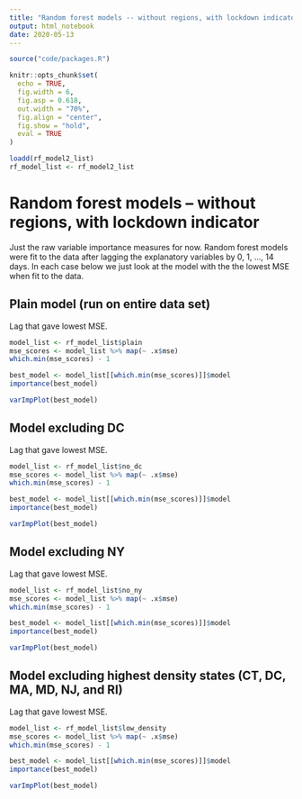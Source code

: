 ```yaml
---
title: "Random forest models -- without regions, with lockdown indicator"
output: html_notebook
date: 2020-05-13
---
```


```r
source("code/packages.R")

knitr::opts_chunk$set(
  echo = TRUE,
  fig.width = 6,
  fig.asp = 0.618,
  out.width = "70%",
  fig.align = "center",
  fig.show = "hold",
  eval = TRUE
)

loadd(rf_model2_list)
rf_model_list <- rf_model2_list
```

# Random forest models -- without regions, with lockdown indicator

Just the raw variable importance measures for now. Random forest models were fit
to the data after lagging the explanatory variables by 0, 1, ..., 14 days. In
each case below we just look at the model with the the lowest MSE when fit to
the data.

## Plain model (run on entire data set)

Lag that gave lowest MSE.
```r
model_list <- rf_model_list$plain
mse_scores <- model_list %>% map(~ .x$mse)
which.min(mse_scores) - 1
```

```r
best_model <- model_list[[which.min(mse_scores)]]$model
importance(best_model)
```

```r
varImpPlot(best_model)
```

## Model excluding DC

Lag that gave lowest MSE.
```r
model_list <- rf_model_list$no_dc
mse_scores <- model_list %>% map(~ .x$mse)
which.min(mse_scores) - 1
```

```r
best_model <- model_list[[which.min(mse_scores)]]$model
importance(best_model)
```

```r
varImpPlot(best_model)
```

## Model excluding NY

Lag that gave lowest MSE.
```r
model_list <- rf_model_list$no_ny
mse_scores <- model_list %>% map(~ .x$mse)
which.min(mse_scores) - 1
```

```r
best_model <- model_list[[which.min(mse_scores)]]$model
importance(best_model)
```

```r
varImpPlot(best_model)
```

## Model excluding highest density states (CT, DC, MA, MD, NJ, and RI)

Lag that gave lowest MSE.
```r
model_list <- rf_model_list$low_density
mse_scores <- model_list %>% map(~ .x$mse)
which.min(mse_scores) - 1
```

```r
best_model <- model_list[[which.min(mse_scores)]]$model
importance(best_model)
```

```r
varImpPlot(best_model)
```
